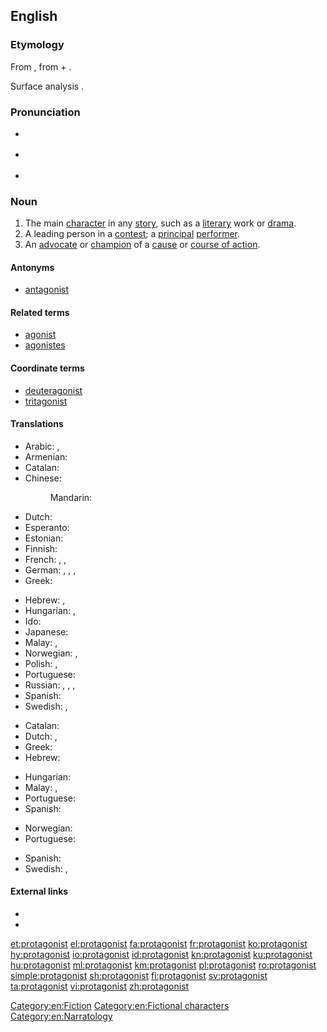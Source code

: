==English==
{{wikipedia}}

===Etymology===
From {{etyl|grc|en}} {{term|πρωταγωνιστής||a chief actor|lang=grc}}, from {{term|πρῶτος||first|lang=grc}} + {{term|ἀγωνιστής||a combatant, pleader, actor|lang=grc}}.

Surface analysis {{prefix|prot|t1=first|agonist|t2=combatant, participant|lang=en}}.

===Pronunciation===
* {{a|UK}} {{IPA|/pɹəˈtæ.ɡə.nɪst/|lang=en}}
* {{a|US}} {{IPA|/pɹoʊˈtæ.ɡə.nɪst/|lang=en}}
* {{audio|en-us-protagonist.ogg|Audio (US)|lang=en}}

===Noun===
{{en-noun}}

# The main [[character]] in any [[story]], such as a [[literary]] work or [[drama]].
# A leading person in a [[contest]]; a [[principal]] [[performer]].
# An [[advocate]] or [[champion]] of a [[cause]] or [[course of action]].

====Antonyms====
* {{sense|?}} [[antagonist]]

====Related terms====
* [[agonist]]
* [[agonistes]]

====Coordinate terms====
* [[deuteragonist]]
* [[tritagonist]]

====Translations====
{{trans-top|main character}}
* Arabic: {{t|ar|نصير|m|tr=naSiir}}, {{t|ar|بطل|m|tr=baTal}}
* Armenian: {{t|hy|հերոս}}
* Catalan: {{t|ca|protagonista|m|f}}
* Chinese:
*: Mandarin: {{t+|cmn|主角|tr=zhǔjué|sc=Hani}}
* Dutch: {{t|nl|protagonist|m|f}}
* Esperanto: {{t|eo|ĉefrolulo}}
* Estonian: {{t|et|nutikas}}
* Finnish: {{t|fi|päähenkilö}}
* French: {{t+|fr|protagoniste|m|f}}, {{t+|fr|héros|m}}, {{t+|fr|héroïne|f}}
* German: {{t+|de|Protagonist|m}}, {{t|de|Protagonistin|f}}, {{t+|de|Hauptfigur|f}}, {{t+|de|Held|m}}
* Greek: {{t+|el|πρωταγωνιστής|m}}
{{trans-mid}}
* Hebrew: {{t+|he|דמות ראשית|f|tr=damút reishít}}, {{t+|he|גיבור|m|tr=gibor}}
* Hungarian: {{t+|hu|főszereplő}}, {{t+|hu|főhős}}
* Ido: {{t+|io|protagonisto}}
* Japanese: {{t|ja|主人公|tr=しゅじんこう, shujinkou}}
* Malay: {{t|ms|protagonis}}, {{t|ms|watak utama}}
* Norwegian: {{t|no|hovedperson|m}}, {{t|no|protagonist|m}}
* Polish: {{t+|pl|protagonista|m}}, {{t|pl|protagonistka|f}}
* Portuguese: {{t|pt|protagonista|m|f}}
* Russian: {{t|ru|([[гла́вный]]) [[геро́й]]|m}}, {{t|ru|([[главный|гла́вная]]) [[герои́ня]]|f}}, {{t+|ru|протагони́ст|m|sc=Cyrl}}, {{t|ru|протагони́стка|f|sc=Cyrl}}
* Spanish: {{t+|es|protagonista|m|f}}
* Swedish: {{t+|sv|huvudperson|c}}, {{t+|sv|protagonist|c}}
{{trans-bottom}}

{{trans-top|leading person in a contest}}
* Catalan: {{t|ca|protagonista|m|f}}
* Dutch: {{t|nl|hoofdrolspeler|m}}, {{t|nl|hoofdrolspeelster|f}}
* Greek: {{t+|el|πρωταγωνιστής|m}}
* Hebrew: {{t|he|מוביל|tr=movil|m|sc=Hebr}}
{{trans-mid}}
* Hungarian: {{t+|hu|főszereplő}}
* Malay: {{t|ms|protagonis}}, {{t|ms|watak utama}}
* Portuguese: {{t|pt|protagonista|m|f}}
* Spanish: {{t+|es|protagonista|m|f}}
{{trans-bottom}}

{{trans-top|advocate}}
* Norwegian: {{t|no|protagonist|m}}
* Portuguese: {{t|pt|protagonista|m|f}}
{{trans-mid}}
* Spanish: {{t+|es|protagonista|m|f}}
* Swedish: {{t|sv|förespråkare|c}}, {{t|sv|förkämpe|c}}
{{trans-bottom}}

====External links====
* {{R:Webster 1913}}
* {{R:Century 1911}}

[[Category:en:Fiction]]
[[Category:en:Fictional characters]]
[[Category:en:Narratology]]

[[et:protagonist]]
[[el:protagonist]]
[[fa:protagonist]]
[[fr:protagonist]]
[[ko:protagonist]]
[[hy:protagonist]]
[[io:protagonist]]
[[id:protagonist]]
[[kn:protagonist]]
[[ku:protagonist]]
[[hu:protagonist]]
[[ml:protagonist]]
[[km:protagonist]]
[[pl:protagonist]]
[[ro:protagonist]]
[[simple:protagonist]]
[[sh:protagonist]]
[[fi:protagonist]]
[[sv:protagonist]]
[[ta:protagonist]]
[[vi:protagonist]]
[[zh:protagonist]]
